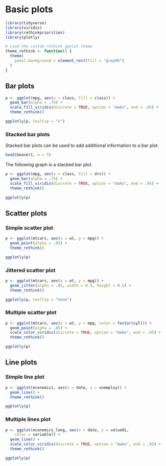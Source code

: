 # Basic plots 

```r
library(tidyverse)
library(viridis)
library(rethinkpriorities)
library(plotly)

# Load the custom rethink ggplot theme
theme_rethink <- function() {
  theme(
    panel.background = element_rect(fill = "gray95")
  )
}
```

## Bar plots

```r
p <- ggplot(mpg, aes(x = class, fill = class)) +
  geom_bar(alpha = .75) +
  scale_fill_viridis(discrete = TRUE, option = "mako", end = .95) +
  theme_rethink()

ggplotly(p, tooltip = "x")
```

### Stacked bar plots

Stacked bar plots can be used to add additional information to a bar plot.

```r
head(beaver1, n = 5)
```

The following graph is a stacked bar plot.

```r
p <- ggplot(mpg, aes(x = class, fill = drv)) +
  geom_bar(alpha = .75) +
  scale_fill_viridis(discrete = TRUE, option = "mako", end = .95) +
  theme_rethink()

ggplotly(p)
```

## Scatter plots

### Simple scatter plot

```r
p <- ggplot(mtcars, aes(x = wt, y = mpg)) +
  geom_point(alpha = .85) +
  theme_rethink()

ggplotly(p)
```

### Jittered scatter plot

```r
p <- ggplot(mtcars, aes(x = wt, y = mpg)) +
  geom_jitter(alpha = .85, width = 0.5, height = 0.5) +
  theme_rethink()

ggplotly(p, tooltip = "none")
```

### Multiple scatter plot

```r
p <- ggplot(mtcars, aes(x = wt, y = mpg, color = factor(cyl))) +
  geom_point(alpha = .85) +
  scale_color_viridis(discrete = TRUE, option = "mako", end = .95) +
  theme_rethink()

ggplotly(p)
```

## Line plots

### Simple line plot

```r
p <- ggplot(economics, aes(x = date, y = unemploy)) + 
  geom_line() +
  theme_rethink()

ggplotly(p)
```

### Multiple lines plot 

```r
p <- ggplot(economics_long, aes(x = date, y = value01, 
    color = variable)) +
  geom_line() +
  scale_color_viridis(discrete = TRUE, option = "mako", end = .95) +
  theme_rethink()

ggplotly(p)
```